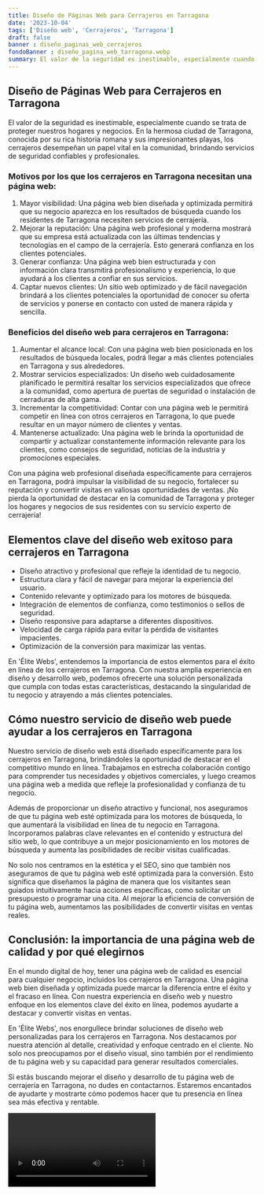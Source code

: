 ```yaml
---
title: Diseño de Páginas Web para Cerrajeros en Tarragona
date: '2023-10-04'
tags: ['Diseño web', 'Cerrajeros', 'Tarragona']
draft: false
banner : diseño_paginas_web_cerrajeros
fondoBanner : diseño_pagina_web_tarragona.webp
summary: El valor de la seguridad es inestimable, especialmente cuando se trata de proteger nuestros hogares y negocios. En la hermosa ciudad de Tarragona, conocida por su rica historia romana y sus impresionantes playas, los cerrajeros desempeñan un papel vital en la comunidad, brindando servicios de seguridad confiables y profesionales. 
---
```


## Diseño de Páginas Web para Cerrajeros en Tarragona

El valor de la seguridad es inestimable, especialmente cuando se trata de proteger nuestros hogares y negocios. En la hermosa ciudad de Tarragona, conocida por su rica historia romana y sus impresionantes playas, los cerrajeros desempeñan un papel vital en la comunidad, brindando servicios de seguridad confiables y profesionales. 

### Motivos por los que los cerrajeros en Tarragona necesitan una página web:

1. Mayor visibilidad: Una página web bien diseñada y optimizada permitirá que su negocio aparezca en los resultados de búsqueda cuando los residentes de Tarragona necesiten servicios de cerrajería. 
2. Mejorar la reputación: Una página web profesional y moderna mostrará que su empresa está actualizada con las últimas tendencias y tecnologías en el campo de la cerrajería. Esto generará confianza en los clientes potenciales.
3. Generar confianza: Una página web bien estructurada y con información clara transmitirá profesionalismo y experiencia, lo que ayudará a los clientes a confiar en sus servicios.
4. Captar nuevos clientes: Un sitio web optimizado y de fácil navegación brindará a los clientes potenciales la oportunidad de conocer su oferta de servicios y ponerse en contacto con usted de manera rápida y sencilla.

### Beneficios del diseño web para cerrajeros en Tarragona:

1. Aumentar el alcance local: Con una página web bien posicionada en los resultados de búsqueda locales, podrá llegar a más clientes potenciales en Tarragona y sus alrededores. 
2. Mostrar servicios especializados: Un diseño web cuidadosamente planificado le permitirá resaltar los servicios especializados que ofrece a la comunidad, como apertura de puertas de seguridad o instalación de cerraduras de alta gama.
3. Incrementar la competitividad: Contar con una página web le permitirá competir en línea con otros cerrajeros en Tarragona, lo que puede resultar en un mayor número de clientes y ventas.
4. Mantenerse actualizado: Una página web le brinda la oportunidad de compartir y actualizar constantemente información relevante para los clientes, como consejos de seguridad, noticias de la industria y promociones especiales.

Con una página web profesional diseñada específicamente para cerrajeros en Tarragona, podrá impulsar la visibilidad de su negocio, fortalecer su reputación y convertir visitas en valiosas oportunidades de ventas. ¡No pierda la oportunidad de destacar en la comunidad de Tarragona y proteger los hogares y negocios de sus residentes con su servicio experto de cerrajería!

<GifSeo />

<Cta />

## Elementos clave del diseño web exitoso para cerrajeros en Tarragona

- Diseño atractivo y profesional que refleje la identidad de tu negocio.
- Estructura clara y fácil de navegar para mejorar la experiencia del usuario.
- Contenido relevante y optimizado para los motores de búsqueda.
- Integración de elementos de confianza, como testimonios o sellos de seguridad.
- Diseño responsive para adaptarse a diferentes dispositivos.
- Velocidad de carga rápida para evitar la pérdida de visitantes impacientes.
- Optimización de la conversión para maximizar las ventas.

En 'Élite Webs', entendemos la importancia de estos elementos para el éxito en línea de los cerrajeros en Tarragona. Con nuestra amplia experiencia en diseño y desarrollo web, podemos ofrecerte una solución personalizada que cumpla con todas estas características, destacando la singularidad de tu negocio y atrayendo a más clientes potenciales.

## Cómo nuestro servicio de diseño web puede ayudar a los cerrajeros en Tarragona

Nuestro servicio de diseño web está diseñado específicamente para los cerrajeros en Tarragona, brindándoles la oportunidad de destacar en el competitivo mundo en línea. Trabajamos en estrecha colaboración contigo para comprender tus necesidades y objetivos comerciales, y luego creamos una página web a medida que refleje la profesionalidad y confianza de tu negocio.

Además de proporcionar un diseño atractivo y funcional, nos aseguramos de que tu página web esté optimizada para los motores de búsqueda, lo que aumentará la visibilidad en línea de tu negocio en Tarragona. Incorporamos palabras clave relevantes en el contenido y estructura del sitio web, lo que contribuye a un mejor posicionamiento en los motores de búsqueda y aumenta las posibilidades de recibir visitas cualificadas.

No solo nos centramos en la estética y el SEO, sino que también nos aseguramos de que tu página web esté optimizada para la conversión. Esto significa que diseñamos la página de manera que los visitantes sean guiados intuitivamente hacia acciones específicas, como solicitar un presupuesto o programar una cita. Al mejorar la eficiencia de conversión de tu página web, aumentamos las posibilidades de convertir visitas en ventas reales.

## Conclusión: la importancia de una página web de calidad y por qué elegirnos

En el mundo digital de hoy, tener una página web de calidad es esencial para cualquier negocio, incluidos los cerrajeros en Tarragona. Una página web bien diseñada y optimizada puede marcar la diferencia entre el éxito y el fracaso en línea. Con nuestra experiencia en diseño web y nuestro enfoque en los elementos clave del éxito en línea, podemos ayudarte a destacar y convertir visitas en ventas.

En 'Élite Webs', nos enorgullece brindar soluciones de diseño web personalizadas para los cerrajeros en Tarragona. Nos destacamos por nuestra atención al detalle, creatividad y enfoque centrado en el cliente. No solo nos preocupamos por el diseño visual, sino también por el rendimiento de tu página web y su capacidad para generar resultados comerciales.

Si estás buscando mejorar el diseño y desarrollo de tu página web de cerrajería en Tarragona, no dudes en contactarnos. Estaremos encantados de ayudarte y mostrarte cómo podemos hacer que tu presencia en línea sea más efectiva y rentable.

<Video />

<CtaBot job='Cerrajeros' city='Tarragona'/>

<Gmaps query='Tarragona+españa+maps' />